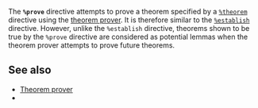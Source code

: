 The '''<tt>%prove</tt>''' directive attempts to prove a theorem specified by a <tt>[[%theorem]]</tt> directive using the [[theorem prover]]. It is therefore similar to the <tt>[[%establish]]</tt> directive. However, unlike the <tt>%establish</tt> directive, theorems shown to be true by the <tt>%prove</tt> directive are considered as potential lemmas when the theorem prover attempts to prove future theorems.

== See also ==

* [[Theorem prover]]
* {{guide|title=Theorem Prover|chapter=10|section=57}}

{{keyword|key=prove}}